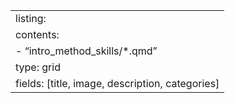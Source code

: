 ---
listing: 
  contents: 
    - "intro_method_skills/*.qmd"
  type: grid
  fields: [title, image, description, categories]
---